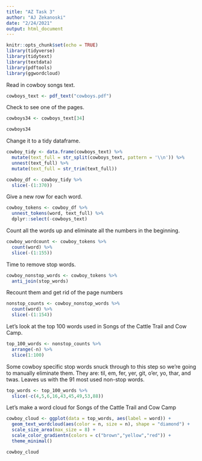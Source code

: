 ```yaml
---
title: "AZ Task 3"
author: "AJ Zekanoski"
date: "2/24/2021"
output: html_document
---
```


```r
knitr::opts_chunk$set(echo = TRUE)
library(tidyverse)
library(tidytext)
library(textdata)
library(pdftools)
library(ggwordcloud)
```

Read in cowboy songs text.
```r
cowboys_text <- pdf_text("cowboys.pdf")
```

Check to see one of the pages.
```r
cowboys34 <- cowboys_text[34]

cowboys34
```

Change it to a tidy dataframe.
```r
cowboy_tidy <- data.frame(cowboys_text) %>% 
  mutate(text_full = str_split(cowboys_text, pattern = '\\n')) %>% 
  unnest(text_full) %>% 
  mutate(text_full = str_trim(text_full))
```

```r
cowboy_df <- cowboy_tidy %>% 
  slice(-(1:370))
```

Give a new row for each word. 
```r
cowboy_tokens <- cowboy_df %>% 
  unnest_tokens(word, text_full) %>% 
  dplyr::select(-cowboys_text)
```

Count all the words up and eliminate all the numbers in the beginning. 
```r
cowboy_wordcount <- cowboy_tokens %>% 
  count(word) %>% 
  slice(-(1:155))
```

Time to remove stop words. 
```r
cowboy_nonstop_words <- cowboy_tokens %>% 
  anti_join(stop_words)
```

Recount them and get rid of the page numbers
```r
nonstop_counts <- cowboy_nonstop_words %>% 
  count(word) %>% 
  slice(-(1:154))
```

Let's look at the top 100 words used in Songs of the Cattle Trail and Cow Camp.
```r
top_100_words <- nonstop_counts %>% 
  arrange(-n) %>% 
  slice(1:100) 
```

Some cowboy specific stop words snuck through to this step so we're going to manually eliminate them. They are: til, em, fer, yer, git, o'er, yo, thar, and twas. Leaves us with the 91 most used non-stop words.

```r
top_words <- top_100_words %>% 
  slice(-c(4,5,6,16,43,45,49,53,88))
```

Let's make a word cloud for Songs of the Cattle Trail and Cow Camp
```r
cowboy_cloud <- ggplot(data = top_words, aes(label = word)) +
  geom_text_wordcloud(aes(color = n, size = n), shape = "diamond") +
  scale_size_area(max_size = 8) +
  scale_color_gradientn(colors = c("brown","yellow","red")) +
  theme_minimal()

cowboy_cloud
```

